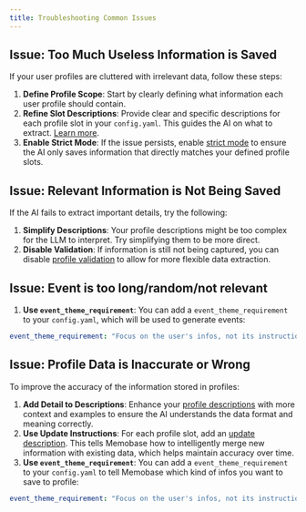 ```yaml
---
title: Troubleshooting Common Issues
---
```


## Issue: Too Much Useless Information is Saved

If your user profiles are cluttered with irrelevant data, follow these steps:

1.  **Define Profile Scope**: Start by clearly defining what information each user profile should contain.
2.  **Refine Slot Descriptions**: Provide clear and specific descriptions for each profile slot in your `config.yaml`. This guides the AI on what to extract. [Learn more](/features/profile/profile_desc).
3.  **Enable Strict Mode**: If the issue persists, enable [strict mode](/features/profile/profile_config#strict-mode) to ensure the AI only saves information that directly matches your defined profile slots.

## Issue: Relevant Information is Not Being Saved

If the AI fails to extract important details, try the following:

1.  **Simplify Descriptions**: Your profile descriptions might be too complex for the LLM to interpret. Try simplifying them to be more direct.
2.  **Disable Validation**: If information is still not being captured, you can disable [profile validation](/features/profile/profile_config#profile-validate-mode) to allow for more flexible data extraction.

## Issue: Event is too long/random/not relevant

1. **Use `event_theme_requirement`**: You can add a `event_theme_requirement` to your `config.yaml`, which will be used to generate events:
```yaml
event_theme_requirement: "Focus on the user's infos, not its instructions."
```


## Issue: Profile Data is Inaccurate or Wrong

To improve the accuracy of the information stored in profiles:

1.  **Add Detail to Descriptions**: Enhance your [profile descriptions](/features/profile/profile_desc) with more context and examples to ensure the AI understands the data format and meaning correctly.
2.  **Use Update Instructions**: For each profile slot, add an [update description](/features/profile/profile_desc#instruct-memobase-to-update-a-profile-slot). This tells Memobase how to intelligently merge new information with existing data, which helps maintain accuracy over time.
3. **Use `event_theme_requirement`**: You can add a `event_theme_requirement` to your `config.yaml` to tell Memobase which kind of infos you want to save to profile:
```yaml
event_theme_requirement: "Focus on the user's infos, not its instructions."
```